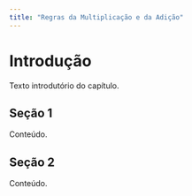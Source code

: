 ```yaml
---
title: "Regras da Multiplicação e da Adição"
---
```


# Introdução

Texto introdutório do capítulo.

## Seção 1

Conteúdo.

## Seção 2

Conteúdo.


